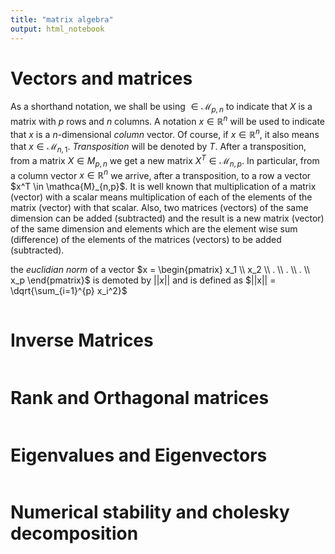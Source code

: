 ```yaml
---
title: "matrix algebra"
output: html_notebook
---
```

# Vectors and matrices
As a shorthand notation, we shall be using $\in \mathcal{M}_{p,n}$ to indicate that $X$ is a matrix with $p$ rows and $n$ columns.
A notation $x \in \mathbb{R}^n$ will be used to indicate that $x$ is a $n$-dimensional *column* vector. Of course, if $x \in \mathbb{R}^n$, it also means that $x \in \mathcal{M}_{n,1}$. *Transposition* will be denoted by $T$. After a transposition, from a matrix $X \in M_{p,n}$ we get a new matrix $X^{T} \in \mathcal{M}_{n,p}$. In particular, from a column vector $x \in \mathbb{R}^n$ we arrive, after a transposition, to a row a vector $x^T \in \mathca{M}_{n,p}$. It is well known that multiplication of a matrix (vector) with a scalar means multiplication of each of the elements of the matrix (vector) with that scalar. Also, two matrices (vectors) of the same dimension can be added (subtracted) and the result is a new matrix (vector) of the same dimension and elements which are the element wise sum (difference) of the elements of the matrices (vectors) to be added (subtracted).

the *euclidian norm* of a vector $x = \begin{pmatrix} x_1 \\ x_2 \\ . \\ . \\ . \\ x_p \end{pmatrix}$ is demoted by $||x||$ and is defined as $||x|| = \dqrt{\sum_{i=1}^{p} x_i^2}$

```r

```
# Inverse Matrices


```r

```
# Rank and Orthagonal matrices
```r

```
# Eigenvalues and Eigenvectors
```r

```
# Numerical stability and cholesky decomposition
```r

```
#